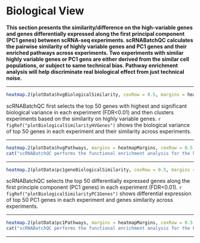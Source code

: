 # Biological View

**This section presents the similarity/difference on the high-variable genes and genes differentially expressed along the first principal component (PC1 genes) between scRNA-seq experiments. scRNABatchQC calculates the pairwise similarity of highly variable genes and PC1 genes and their enriched pathways across experiments. Two experiments with similar highly variable genes or PC1 gens are either derived from the similar cell populations, or subject to same technical bias. Pathway enrichment analysis will help discriminate real biological effect from just technical noise.**

<hr>

```r
heatmap.2(plotData$hvgBiologicalSimilarity, cexRow = 0.5, margins = heatmapMargins, keysize=heatmapKeysize, col=heatmapColors, main="HVGs")
```

scRNABatchQC first selects the top 50 genes with highest and significant biological variance in each experiment (FDR<0.01) and then clusters experiments based on the similarity on highly variable genes. `r figRef("plotBiologicalSimilarityHVGenes")` shows the biological variance of top 50 genes in each experiment and their similarity across experiments.

<hr>


```r
heatmap.2(plotData$hvgPathways, margins = heatmapMargins, cexRow = 0.5, keysize=heatmapKeysize, col=heatmapPathwayColors,main="Pathways in HVGs")
cat("scRNABatchQC performs the functional enrichment analysis for the highly variable genes in each experiment. ", figRef("plotPathwaySimilarityHVG"), " shows the log-pvalue for enriched pathways in each experiment and pathway similarity across experiments.")
```

<hr>

```r
heatmap.2(plotData$pc1geneBiologicalSimilarity, cexRow = 0.5, margins = heatmapMargins, keysize=heatmapKeysize, col=heatmapColors, main="PC1 genes")
```

scRNABatchQC selects the top 50 differentially expressed genes along the first principle component (PC1 genes) in each experiment (FDR<0.01). `r figRef("plotBiologicalSimilarityPC1Genes")` shows differential expression of top 50 PC1 genes in each experiment and genes similarity across experiments.

<hr>

```r
heatmap.2(plotData$pc1Pathways, margins = heatmapMargins, cexRow = 0.5, keysize=heatmapKeysize, col=heatmapPathwayColors, main="Pathways in PC1 genes")
cat("scRNABatchQC performs the functional enrichment analysis for the PC1 genes in each experiment. ", figRef("plotPathwaySimilarityPC1Gene"), " shows the log-pvalue for enriched pathways in each experiment and pathway similarity across experiments.")
```


<hr>
